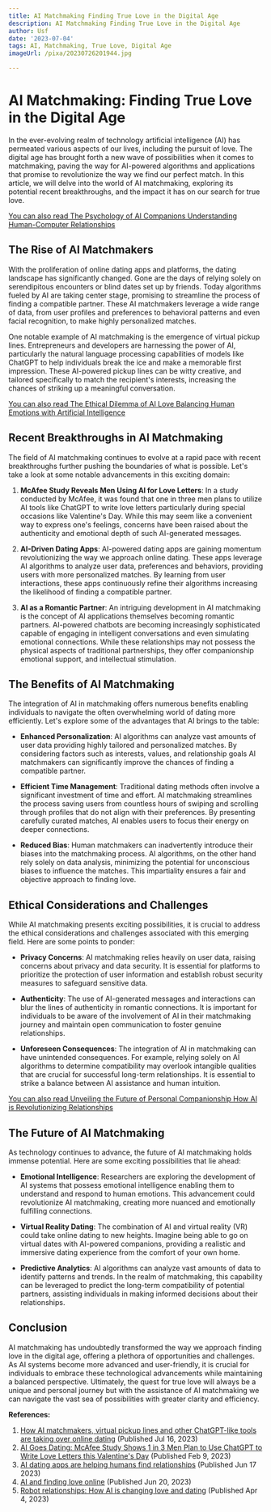 ```yaml
---
title: AI Matchmaking Finding True Love in the Digital Age
description: AI Matchmaking Finding True Love in the Digital Age
author: Usf
date: '2023-07-04'
tags: AI, Matchmaking, True Love, Digital Age
imageUrl: /pixa/20230726201944.jpg

---
```

# AI Matchmaking: Finding True Love in the Digital Age

In the ever-evolving  realm of technology artificial intelligence (AI) has permeated various aspects of our lives,  including the pursuit of love. The digital age has brought forth a new wave of possibilities when  it comes to matchmaking,  paving  the way for AI-powered algorithms  and applications that promise to revolutionize the way we find  our  perfect match. In this article, we will delve into the world of AI matchmaking, exploring its potential recent breakthroughs, and the impact it has on our search for true love.

[You can also read The Psychology  of AI Companions Understanding  Human-Computer  Relationships](The%20Psychology%20of%20AI%20Companions%20Understanding%20Human-Computer%20Relationships)


## The Rise  of AI Matchmakers

With the proliferation of online dating apps and platforms, the dating landscape has significantly changed. Gone are the days of relying solely on serendipitous encounters  or blind dates set up  by friends. Today algorithms fueled by AI are taking center stage, promising to streamline the process  of finding a compatible partner. These AI matchmakers leverage a wide range of data, from user profiles and preferences to behavioral patterns and even facial recognition, to  make highly personalized matches.

One notable example of AI matchmaking is the emergence of virtual pickup lines. Entrepreneurs and developers  are harnessing the power  of AI,  particularly  the natural language processing  capabilities of models like ChatGPT  to help individuals break the ice and make a memorable first impression. These AI-powered pickup lines can be witty creative, and tailored specifically to match the recipient's  interests, increasing the chances of striking up a meaningful conversation.

[You can also  read The  Ethical Dilemma of AI Love Balancing Human Emotions with Artificial Intelligence](The%20Ethical%20Dilemma%20of%20AI%20Love%20Balancing%20Human%20Emotions%20with%20Artificial%20Intelligence)


##  Recent Breakthroughs in AI Matchmaking

The field of AI matchmaking continues to evolve at a rapid pace with recent breakthroughs further pushing the boundaries of what is possible. Let's take a look at some notable  advancements in this exciting domain:

1. **McAfee  Study Reveals  Men Using AI for  Love  Letters**: In a study conducted  by McAfee, it was found that one in three men plans to utilize AI tools like ChatGPT to write love letters particularly during special  occasions like  Valentine's Day. While this may seem like a convenient way to  express one's feelings, concerns have  been raised about the authenticity and emotional depth  of  such AI-generated messages.

2. **AI-Driven Dating Apps**: AI-powered dating apps are  gaining momentum revolutionizing the way we approach online dating. These apps leverage AI algorithms to analyze user data, preferences and behaviors, providing users with  more personalized matches. By learning from user interactions, these apps continuously refine their algorithms increasing the likelihood of finding a compatible partner.

3. **AI as a Romantic Partner**:  An intriguing development in AI matchmaking is the concept of AI applications themselves becoming romantic  partners. AI-powered chatbots are becoming increasingly sophisticated capable of  engaging  in intelligent conversations and even simulating emotional  connections. While these relationships may not possess the physical aspects of traditional partnerships, they offer companionship emotional support, and intellectual stimulation.

## The Benefits of AI Matchmaking

The integration of AI in matchmaking offers numerous  benefits  enabling individuals to navigate the often overwhelming  world of dating more efficiently. Let's explore some of the advantages that AI brings to the table:

- **Enhanced Personalization**: AI algorithms can analyze vast amounts of user data  providing highly tailored and personalized matches. By considering factors such as interests, values, and relationship goals AI matchmakers  can significantly improve the chances of finding a compatible partner.

- **Efficient Time Management**: Traditional dating methods often involve a significant investment  of time and effort. AI matchmaking streamlines the process saving users from countless hours of  swiping and scrolling through profiles that do  not  align with their preferences. By presenting carefully curated matches, AI enables users to focus  their energy on  deeper connections.

- **Reduced Bias**:  Human matchmakers can inadvertently introduce their biases into the matchmaking process. AI algorithms, on the other hand rely solely  on data analysis, minimizing the potential for unconscious biases to influence  the matches. This impartiality ensures a fair and objective approach to finding love.

## Ethical Considerations and Challenges

While AI  matchmaking presents exciting possibilities,  it is crucial to address the ethical considerations and challenges associated with this emerging field. Here are some points to ponder:

- **Privacy Concerns**: AI matchmaking relies heavily on user  data, raising concerns about privacy and data security. It is essential for platforms to prioritize the protection of user information  and establish robust security measures to safeguard sensitive data.

- **Authenticity**: The  use of AI-generated messages and  interactions can blur the lines of authenticity in romantic connections.  It is important for individuals  to be aware of the involvement of AI in their matchmaking journey and maintain open communication to foster  genuine relationships.

-  **Unforeseen Consequences**: The integration  of AI  in matchmaking can have  unintended  consequences. For example, relying solely on AI algorithms to determine compatibility may overlook intangible qualities that are crucial for successful long-term relationships. It  is essential to strike a balance between AI assistance and human intuition.

[You can also read Unveiling  the  Future  of Personal Companionship  How AI is  Revolutionizing Relationships](Unveiling%20the%20Future%20of%20Personal%20Companionship%20How%20AI%20is%20Revolutionizing%20Relationships)


##  The Future of AI Matchmaking

As technology  continues to advance, the future of AI matchmaking holds immense  potential. Here are some exciting possibilities that lie ahead:

- **Emotional Intelligence**: Researchers are  exploring  the development of  AI systems that possess emotional intelligence enabling them  to understand and respond to human emotions. This advancement could revolutionize AI matchmaking, creating more nuanced and emotionally fulfilling connections.

- **Virtual Reality Dating**: The combination of AI and virtual reality (VR)  could  take online dating to new heights. Imagine being able to go on virtual dates with AI-powered companions, providing a realistic and immersive dating experience from the comfort of your own home.

- **Predictive Analytics**:  AI algorithms can analyze vast amounts of data to identify patterns and trends. In the realm of matchmaking, this capability can  be leveraged to predict  the long-term compatibility of potential partners,  assisting individuals in making informed decisions  about their relationships.

## Conclusion

AI matchmaking  has undoubtedly transformed  the way we approach finding  love in the digital age, offering a plethora of opportunities and challenges. As AI systems become more advanced and  user-friendly, it is crucial for individuals to embrace these technological advancements while maintaining  a balanced perspective. Ultimately, the quest for true love will always  be a  unique  and personal journey but with the assistance of AI matchmaking  we can navigate the vast sea of possibilities with greater clarity and efficiency.

**References:**

1. [How AI matchmakers, virtual pickup  lines and other  ChatGPT-like tools are taking over online dating](https://nypost.com/2023/07/16/how-ai-matchmakers-virtual-pickup-lines-and-other-chatgpt-like-tools-are-taking-over-online-dating/) (Published Jul  16, 2023)
2. [AI Goes Dating: McAfee Study Shows 1 in  3 Men Plan  to Use ChatGPT to Write Love Letters  this Valentine's Day](https://www.businesswire.com/news/home/20230208006007/en/AI-Goes-Dating-McAfee-Study-Shows-1-in-3-Men-Plan-to-Use-ChatGPT-to-Write-Love-Letters-this-Valentine%E2%80%99s-Day) (Published Feb 9, 2023)
3. [AI  dating apps are helping humans find relationships](https://www.moneycontrol.com/news/technology/ai-artificial-intelligence-dating-apps-are-helping-humans-find-relationships-10812591.html) (Published Jun 17 2023)
4. [AI and finding love  online](https://www.sify.com/ai-analytics/ai-and-finding-love-online/)  (Published Jun 20,  2023)
5. [Robot relationships:  How AI is changing love and dating](https://www.npr.org/transcripts/1167066462) (Published Apr 4, 2023)
